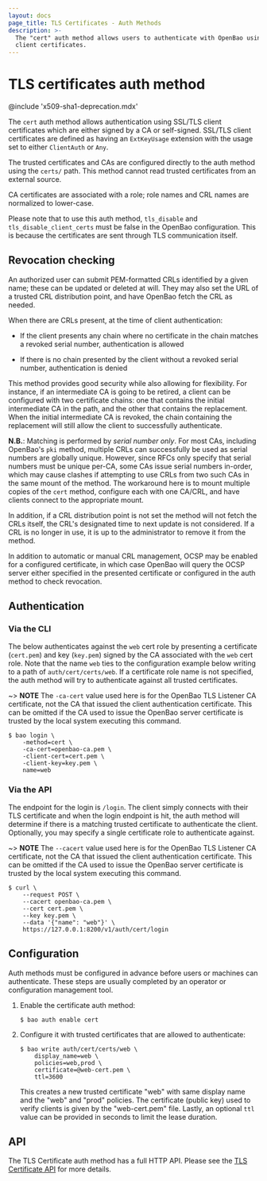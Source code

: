 ```yaml
---
layout: docs
page_title: TLS Certificates - Auth Methods
description: >-
  The "cert" auth method allows users to authenticate with OpenBao using TLS
  client certificates.
---
```


# TLS certificates auth method

@include 'x509-sha1-deprecation.mdx'

The `cert` auth method allows authentication using SSL/TLS client certificates
which are either signed by a CA or self-signed. SSL/TLS client certificates
are defined as having an `ExtKeyUsage` extension with the usage set to either
`ClientAuth` or `Any`.

The trusted certificates and CAs are configured directly to the auth method
using the `certs/` path. This method cannot read trusted certificates from an
external source.

CA certificates are associated with a role; role names and CRL names are normalized to
lower-case.

Please note that to use this auth method, `tls_disable` and `tls_disable_client_certs` must be false in the OpenBao
configuration. This is because the certificates are sent through TLS communication itself.

## Revocation checking

An authorized user can submit PEM-formatted CRLs identified by a given name;
these can be updated or deleted at will. They may also set the URL of a
trusted CRL distribution point, and have OpenBao fetch the CRL as needed.

When there are CRLs present, at the time of client authentication:

- If the client presents any chain where no certificate in the chain matches a
  revoked serial number, authentication is allowed

- If there is no chain presented by the client without a revoked serial number,
  authentication is denied

This method provides good security while also allowing for flexibility. For
instance, if an intermediate CA is going to be retired, a client can be
configured with two certificate chains: one that contains the initial
intermediate CA in the path, and the other that contains the replacement. When
the initial intermediate CA is revoked, the chain containing the replacement
will still allow the client to successfully authenticate.

**N.B.**: Matching is performed by _serial number only_. For most CAs,
including OpenBao's `pki` method, multiple CRLs can successfully be used as
serial numbers are globally unique. However, since RFCs only specify that
serial numbers must be unique per-CA, some CAs issue serial numbers in-order,
which may cause clashes if attempting to use CRLs from two such CAs in the same
mount of the method. The workaround here is to mount multiple copies of the
`cert` method, configure each with one CA/CRL, and have clients connect to the
appropriate mount.

In addition, if a CRL distribution point is not set the method will not
fetch the CRLs itself, the CRL's designated time to next update is not
considered. If a CRL is no longer in use, it is up to the administrator to
remove it from the method.

In addition to automatic or manual CRL management, OCSP may be enabled for
a configured certificate, in which case OpenBao will query the OCSP server either
specified in the presented certificate or configured in the auth method to
check revocation.

## Authentication

### Via the CLI

The below authenticates against the `web` cert role by presenting a certificate
(`cert.pem`) and key (`key.pem`) signed by the CA associated with the `web` cert
role. Note that the name `web` ties to the configuration example below writing
to a path of `auth/cert/certs/web`. If a certificate role name is not specified,
the auth method will try to authenticate against all trusted certificates.

~> **NOTE** The `-ca-cert` value used here is for the OpenBao TLS Listener CA
certificate, not the CA that issued the client authentication certificate. This
can be omitted if the CA used to issue the OpenBao server certificate is trusted
by the local system executing this command.

```shell-session
$ bao login \
    -method=cert \
    -ca-cert=openbao-ca.pem \
    -client-cert=cert.pem \
    -client-key=key.pem \
    name=web
```

### Via the API

The endpoint for the login is `/login`. The client simply connects with their
TLS certificate and when the login endpoint is hit, the auth method will
determine if there is a matching trusted certificate to authenticate the client.
Optionally, you may specify a single certificate role to authenticate against.

~> **NOTE** The `--cacert` value used here is for the OpenBao TLS Listener CA
certificate, not the CA that issued the client authentication certificate. This
can be omitted if the CA used to issue the OpenBao server certificate is trusted
by the local system executing this command.

```shell-session
$ curl \
    --request POST \
    --cacert openbao-ca.pem \
    --cert cert.pem \
    --key key.pem \
    --data '{"name": "web"}' \
    https://127.0.0.1:8200/v1/auth/cert/login
```

## Configuration

Auth methods must be configured in advance before users or machines can
authenticate. These steps are usually completed by an operator or configuration
management tool.

1. Enable the certificate auth method:

   ```text
   $ bao auth enable cert
   ```

1. Configure it with trusted certificates that are allowed to authenticate:

   ```text
   $ bao write auth/cert/certs/web \
       display_name=web \
       policies=web,prod \
       certificate=@web-cert.pem \
       ttl=3600
   ```

   This creates a new trusted certificate "web" with same display name and the
   "web" and "prod" policies. The certificate (public key) used to verify
   clients is given by the "web-cert.pem" file. Lastly, an optional `ttl` value
   can be provided in seconds to limit the lease duration.

## API

The TLS Certificate auth method has a full HTTP API. Please see the
[TLS Certificate API](/vault/api-docs/auth/cert) for more details.

